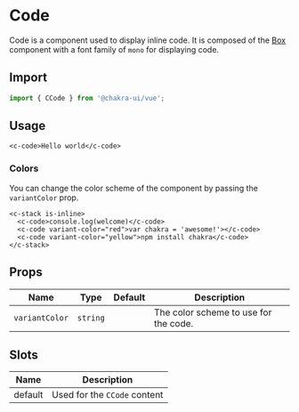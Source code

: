 
<SEO
  title="Code"
  description="Code is a component used to display inline code. It is composed of the Box component with a font family of `mono` for displaying code."
/>

# Code

Code is a component used to display inline code. It is composed of the
[Box](/box) component with a font family of `mono` for displaying code.

<carbon-ad />

## Import

```js
import { CCode } from '@chakra-ui/vue';
```


## Usage

```vue live=true
<c-code>Hello world</c-code>
```

### Colors

You can change the color scheme of the component by passing the `variantColor`
prop.

```vue live=true
<c-stack is-inline>
  <c-code>console.log(welcome)</c-code>
  <c-code variant-color="red">var chakra = 'awesome!'></c-code>
  <c-code variant-color="yellow">npm install chakra</c-code>
</c-stack>
```

## Props

| Name           | Type              | Default | Description                           |
| -------------- | ----------------- | ------- | ------------------------------------- |
| `variantColor` | `string`          |         | The color scheme to use for the code. |

## Slots
| Name       | Description                                                                       |
| ---------- | --------------------------------------------------------------------------------- |
| default    | Used for the `CCode` content                                                      |

